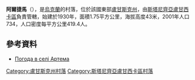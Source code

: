 {{coord|48|47|34|N|39|18|30|E|scale:100000|display=title}}

'''阿爾捷馬'''（{{lang-uk|Артема}}），是[[烏克蘭|烏克蘭]]的村落，位於該國東部[[盧甘斯克州|盧甘斯克州]]，由[[斯塔尼齊亞盧甘西卡區|斯塔尼齊亞盧甘西卡區]]負責管轄，始建於1930年，面積1.75平方公里，海拔高度43米，2001年人口734，人口密度每平方公里419.4人。

==參考資料==
* [http://weather.in.ua/ua/lyganskaja/347 Погода в селі Артема] {{Wayback|url=http://weather.in.ua/ua/lyganskaja/347 |date=20160919043417 }}

{{DEFAULTSORT:Артема}}
[[Category:盧甘斯克州村落|Category:盧甘斯克州村落]]
[[Category:斯塔尼齊亞盧甘西卡區村落|Category:斯塔尼齊亞盧甘西卡區村落]]


{{Luhansk-geo-stub}}